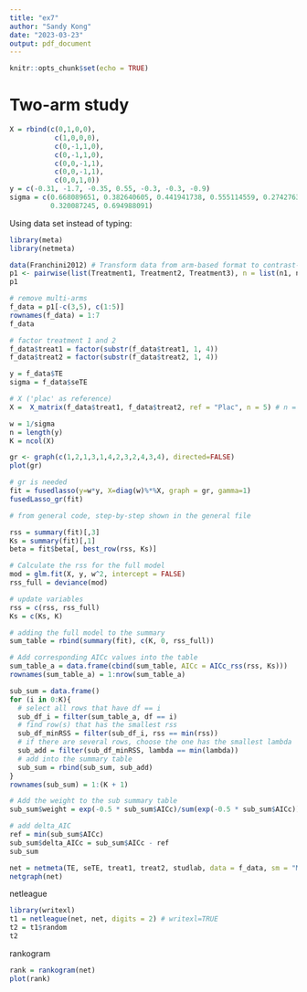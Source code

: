 ```yaml
---
title: "ex7"
author: "Sandy Kong"
date: "2023-03-23"
output: pdf_document
---
```


```r
knitr::opts_chunk$set(echo = TRUE)
```

# Two-arm study
```r
X = rbind(c(0,1,0,0), 
           c(1,0,0,0), 
           c(0,-1,1,0), 
           c(0,-1,1,0), 
           c(0,0,-1,1), 
           c(0,0,-1,1), 
           c(0,0,1,0))
y = c(-0.31, -1.7, -0.35, 0.55, -0.3, -0.3, -0.9)
sigma = c(0.668089651, 0.382640605, 0.441941738, 0.555114559, 0.274276316, 
          0.320087245, 0.694988091)
```


Using data set instead of typing:
```r
library(meta)
library(netmeta)
```

```r
data(Franchini2012) # Transform data from arm-based format to contrast-based format # 
p1 <- pairwise(list(Treatment1, Treatment2, Treatment3), n = list(n1, n2, n3), mean = list(y1, y2, y3), sd = list(sd1, sd2, sd3), data = Franchini2012, studlab = Study) 
p1
```

```r
# remove multi-arms
f_data = p1[-c(3,5), c(1:5)]
rownames(f_data) = 1:7
f_data
```


```r
# factor treatment 1 and 2
f_data$treat1 = factor(substr(f_data$treat1, 1, 4))
f_data$treat2 = factor(substr(f_data$treat2, 1, 4))
```

```r
y = f_data$TE
sigma = f_data$seTE

# X ('plac' as reference)
X =  X_matrix(f_data$treat1, f_data$treat2, ref = "Plac", n = 5) # n = total number of distinct treatments

w = 1/sigma
n = length(y)
K = ncol(X)

gr <- graph(c(1,2,1,3,1,4,2,3,2,4,3,4), directed=FALSE)
plot(gr)
```

```r
# gr is needed
fit = fusedlasso(y=w*y, X=diag(w)%*%X, graph = gr, gamma=1)
fusedLasso_gr(fit)
```

```r
# from general code, step-by-step shown in the general file 

rss = summary(fit)[,3]
Ks = summary(fit)[,1]
beta = fit$beta[, best_row(rss, Ks)]

# Calculate the rss for the full model 
mod = glm.fit(X, y, w^2, intercept = FALSE)
rss_full = deviance(mod)

# update variables 
rss = c(rss, rss_full)
Ks = c(Ks, K)

# adding the full model to the summary
sum_table = rbind(summary(fit), c(K, 0, rss_full))

# Add corresponding AICc values into the table 
sum_table_a = data.frame(cbind(sum_table, AICc = AICc_rss(rss, Ks)))
rownames(sum_table_a) = 1:nrow(sum_table_a)

sub_sum = data.frame()
for (i in 0:K){
  # select all rows that have df == i
  sub_df_i = filter(sum_table_a, df == i)
  # find row(s) that has the smallest rss
  sub_df_minRSS = filter(sub_df_i, rss == min(rss))
  # if there are several rows, choose the one has the smallest lambda
  sub_add = filter(sub_df_minRSS, lambda == min(lambda))
  # add into the summary table
  sub_sum = rbind(sub_sum, sub_add)
}
rownames(sub_sum) = 1:(K + 1)

# Add the weight to the sub summary table 
sub_sum$weight = exp(-0.5 * sub_sum$AICc)/sum(exp(-0.5 * sub_sum$AICc))

# add delta_AIC
ref = min(sub_sum$AICc)
sub_sum$delta_AICc = sub_sum$AICc - ref
sub_sum
```


```r
net = netmeta(TE, seTE, treat1, treat2, studlab, data = f_data, sm = "MD", reference = "Plac")
netgraph(net)
```

netleague
```r
library(writexl)
t1 = netleague(net, net, digits = 2) # writexl=TRUE
t2 = t1$random
t2
```

rankogram
```r
rank = rankogram(net)
plot(rank)
```































